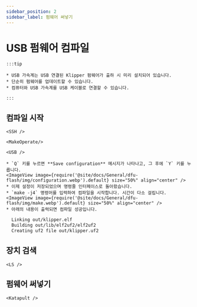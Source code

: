 ```yaml
---
sidebar_position: 2
sidebar_label: 펌웨어 써넣기
---
```




# USB 펌웨어 컴파일

    :::tip

    * USB 가속계는 USB 연결된 Klipper 펌웨어가 출하 시 미리 설치되어 있습니다.
    * 단순히 펌웨어를 업데이트할 수 있습니다.
    * 컴퓨터와 USB 가속계를 USB 케이블로 연결할 수 있습니다.

    :::

## 컴파일 시작

    <SSH />

    <MakeOperate/>

    <USB />

    * `Q` 키를 누르면 **Save configuration** 메시지가 나타나고, 그 후에 `Y` 키를 누릅니다.
    <ImageView image={require('@site/docs/General/dfu-flash/img/configuration.webp').default} size="50%" align="center" />
    * 이제 설정이 저장되었으며 명령줄 인터페이스로 돌아왔습니다.
    * `make -j4` 명령어를 입력하여 컴파일을 시작합니다. 시간이 다소 걸립니다.
    <ImageView image={require('@site/docs/General/dfu-flash/img/make.webp').default} size="50%" align="center" />
    * 아래의 내용이 출력되면 컴파일 성공입니다.

```bash
  Linking out/klipper.elf
  Building out/lib/elf2uf2/elf2uf2
  Creating uf2 file out/klipper.uf2
```

## 장치 검색

    <LS />


## 펌웨어 써넣기
    <Katapult />
